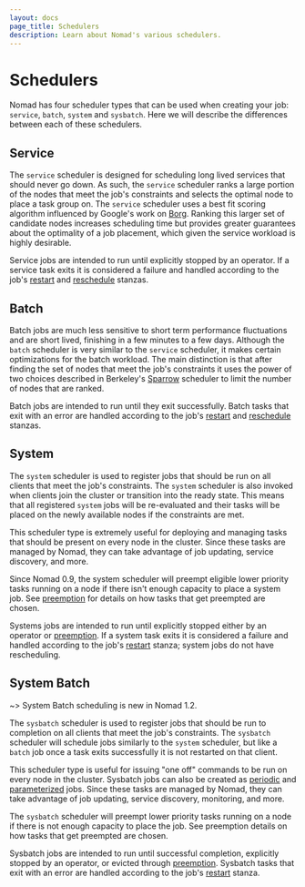 ```yaml
---
layout: docs
page_title: Schedulers
description: Learn about Nomad's various schedulers.
---
```


# Schedulers

Nomad has four scheduler types that can be used when creating your job:
`service`, `batch`, `system` and `sysbatch`. Here we will describe the differences
between each of these schedulers.

## Service

The `service` scheduler is designed for scheduling long lived services that
should never go down. As such, the `service` scheduler ranks a large portion
of the nodes that meet the job's constraints and selects the optimal node to
place a task group on. The `service` scheduler uses a best fit scoring algorithm
influenced by Google's work on [Borg]. Ranking this larger set of candidate
nodes increases scheduling time but provides greater guarantees about the
optimality of a job placement, which given the service workload is highly
desirable.

Service jobs are intended to run until explicitly stopped by an operator. If a
service task exits it is considered a failure and handled according to the job's
[restart] and [reschedule] stanzas.

## Batch

Batch jobs are much less sensitive to short term performance fluctuations and
are short lived, finishing in a few minutes to a few days. Although the `batch`
scheduler is very similar to the `service` scheduler, it makes certain
optimizations for the batch workload. The main distinction is that after finding
the set of nodes that meet the job's constraints it uses the power of two
choices described in Berkeley's [Sparrow] scheduler to limit the number of nodes
that are ranked.

Batch jobs are intended to run until they exit successfully. Batch tasks that
exit with an error are handled according to the job's [restart] and [reschedule]
stanzas.

## System

The `system` scheduler is used to register jobs that should be run on all
clients that meet the job's constraints. The `system` scheduler is also invoked
when clients join the cluster or transition into the ready state. This means
that all registered `system` jobs will be re-evaluated and their tasks will be
placed on the newly available nodes if the constraints are met.

This scheduler type is extremely useful for deploying and managing tasks that
should be present on every node in the cluster. Since these tasks are
managed by Nomad, they can take advantage of job updating,
service discovery, and more.

Since Nomad 0.9, the system scheduler will preempt eligible lower priority
tasks running on a node if there isn't enough capacity to place a system job.
See [preemption] for details on how tasks that get preempted are chosen.

Systems jobs are intended to run until explicitly stopped either by an operator
or [preemption]. If a system task exits it is considered a failure and handled
according to the job's [restart] stanza; system jobs do not have rescheduling.

## System Batch

~> System Batch scheduling is new in Nomad 1.2.

The `sysbatch` scheduler is used to register jobs that should be run to completion
on all clients that meet the job's constraints. The `sysbatch` scheduler will
schedule jobs similarly to the `system` scheduler, but like a `batch` job once a
task exits successfully it is not restarted on that client.

This scheduler type is useful for issuing "one off" commands to be run on every
node in the cluster. Sysbatch jobs can also be created as [periodic] and [parameterized]
jobs. Since these tasks are managed by Nomad, they can take advantage of job
updating, service discovery, monitoring, and more.

The `sysbatch` scheduler will preempt lower priority tasks running on a node if there
is not enough capacity to place the job. See preemption details on how tasks that
get preempted are chosen.

Sysbatch jobs are intended to run until successful completion, explicitly stopped
by an operator, or evicted through [preemption]. Sysbatch tasks that exit with an
error are handled according to the job's [restart] stanza.

[borg]: https://research.google.com/pubs/pub43438.html
[parameterized]: /docs/job-specification/parameterized
[periodic]: /docs/job-specification/periodic
[preemption]: /docs/internals/scheduling/preemption
[restart]: /docs/job-specification/restart
[reschedule]: /docs/job-specification/reschedule
[sparrow]: https://cs.stanford.edu/~matei/papers/2013/sosp_sparrow.pdf
